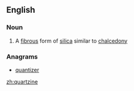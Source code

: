 ==English==

===Noun===
{{en-noun}}

#{{mineralogy}} A [[fibrous]] form of [[silica]] similar to [[chalcedony]]

===Anagrams===
* {{alphagram|aeinqrtuz}} [[quantizer#English|quantizer]]
[[zh:quartzine]]